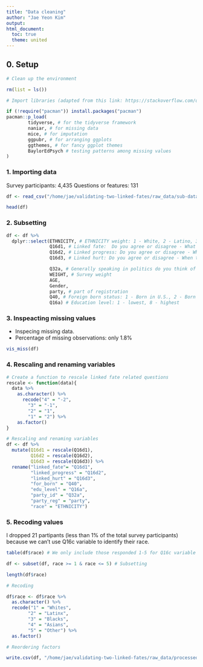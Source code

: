 ```yaml
---
title: "Data cleaning"
author: "Jae Yeon Kim"
output:
html_document: 
  toc: true
  theme: united
---
```


## 0. Setup 

```r

# Clean up the environment

rm(list = ls())

# Import libraries (adapted from this link: https://stackoverflow.com/questions/4090169/elegant-way-to-check-for-missing-packages-and-install-them)

if (!require("pacman")) install.packages("pacman")
pacman::p_load(
        tidyverse, # for the tidyverse framework
        naniar, # for missing data
        mice, # for imputation
        ggpubr, # for arranging ggplots   
        ggthemes, # for fancy ggplot themes
        BaylorEdPsych # testing patterns among missing values
)

```

### 1. Importing data 

Survey participants: 4,435 
Questions or features: 131 

```r

df <- read_csv("/home/jae/validating-two-linked-fates/raw_data/sub-data.txt")

head(df)
```

### 2. Subsetting 

```r
df <- df %>%
  dplyr::select(ETHNICITY, # ETHNICITY weight: 1 - White, 2 - Latino, 3 - Black, 4 - Asian, 5 - Other/Refuesed/No answer
                Q16d1, # Linked fate:  Do you agree or disagree - What happens to (Latinos/ whites/ blacks and African Americans / Asians/ Pacific Islanders/ American Indians) in this country will have something to do with what happens in my life (1 - Agree strongly, 4 - Disagree strongly)
                Q16d2, # Linked progress: Do you agree or disagree - When things get better for (Latinos/ whites/ blacks and African Americans/ Asians/ Pacific Islanders/ American Indians) in this country, then things will get better for me
                Q16d3, # Linked hurt: Do you agree or disagree - When things get worse for (Latinos/ whites/ blacks and African Americans/ Asians/ Pacific Islanders/ American Indians) in this country, then things will get worse for me

                Q32a, # Generally speaking in politics do you think of yourself as a . . . Partisanship: 1 - GOP, 2 - Democrat, 3 - Neither 
                WEIGHT, # Survey weight
                AGE,
                Gender, 
                party, # part of registration 
                Q40, # Foreign born status: 1 - Born in U.S., 2 - Born in another country 
                Q16a) # Education level: 1 - lowest, 8 - highest 

```

### 3. Inspeacting missing values 

- Inspecing missing data. 
- Percentage of missing observations: only 1.8%

```r
vis_miss(df)
```

### 4. Rescaling and renaming variables 

```r

# Create a function to rescale linked fate related questions 
rescale <- function(data){
  data %>% 
    as.character() %>%
      recode("4" = "-2", 
        "3" = "-1", 
        "2" = "1", 
        "1" = "2") %>%
    as.factor()
}

# Rescaling and renaming variables 
df <- df %>%
  mutate(Q16d1 = rescale(Q16d1),
         Q16d2 = rescale(Q16d2), 
         Q16d3 = rescale(Q16d3)) %>%
  rename("linked_fate"= "Q16d1",
         "linked_progress" = "Q16d2",
         "linked_hurt" = "Q16d3",
         "for_born" = "Q40",
         "edu_level" = "Q16a",
         "party_id" = "Q32a",
         "party_reg" = "party",
         "race" = "ETHNICITY")

```
### 5. Recoding values

I dropped 21 partipants (less than 1% of the total survey participants) because we can't use Q16c variable to identify their race. 

```r
table(df$race) # We only include those responded 1-5 for Q16c variable 

df <- subset(df, race >= 1 & race <= 5) # Subsetting

length(df$race)

# Recoding 

df$race <- df$race %>%
  as.character() %>%
  recode("1" = "Whites", 
        "2" = "Latinx", 
        "3" = "Blacks", 
        "4" = "Asians", 
        "5" = "Other") %>%
  as.factor()

# Reordering factors 

```

```r
write.csv(df, "/home/jae/validating-two-linked-fates/raw_data/processed_survey.csv")
```

